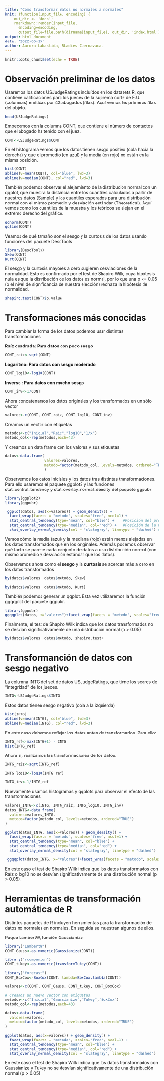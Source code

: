 ```yaml
---
title: "Cómo transformar datos no normales a normales"
knit: (function(input_file, encoding) {
    out_dir <- 'docs';
    rmarkdown::render(input_file,
      encoding=encoding,
      output_file=file.path(dirname(input_file), out_dir, 'index.html'))})
output: html_document
date: '2022-06-15'
author: Aurora Labastida, RLadies Cuernavaca.
---
```


```r
knitr::opts_chunk$set(echo = TRUE)
```

# Observación preliminar de los datos

Usaremos los datos USJudgeRatings incluídos en los datasets R, que contiene calificaciones para los jueces de la suprema corte de E.U. (columnas) emitidas por 43 abogados (filas). Aquí vemos las primeras filas del objeto.

```r
head(USJudgeRatings)
```

Empecemos con la columna CONT, que contiene el número de contactos que el abogado ha tenido con el juez.
```r
CONT<-USJudgeRatings$CONT
```

En el histograma vemos que los datos tienen sesgo positivo (cola hacia la derecha) y que el promedio (en azul) y la media (en rojo) no están en la misma posición.
```r
hist(CONT)
abline(v=mean(CONT), col="blue", lwd=3)
abline(v=median(CONT), col="red", lwd=3)
```

También podemos observar el alejamiento de la distribución normal con un qqplot, que muestra la distancia entre los cuantiles calculados a partir de nuestros datos (Sample) y los cuantiles esperados para una distribución normal con el mismo promedio y desviación estándar (Theoretical). Aquí vemos como los cuantiles de la muestra y los teóricos se alejan en el extremo derecho del gráfico.
```r
qqnorm(CONT)
qqline(CONT)
```

Veamos de qué tamaño son el sesgo y la curtosis de los datos usando funciones del paquete DescTools
```r
library(DescTools)
Skew(CONT)
Kurt(CONT)
```

El sesgo y la curtosis mayores a cero sugieren desviaciones de la normalidad. Esto es confirmado por el test de Shapiro Wilk, cuya hipótesis nula es que la distribución de los datos es normal, por lo que una p <= 0.05 (o el nivel de significancia de nuestra elección) rechaza la hipótesis de normalidad.
```r
shapiro.test(CONT)$p.value
```

# Transformaciones más conocidas

Para cambiar la forma de los datos podemos usar distintas transformaciones. 

**Raíz cuadrada: Para datos con poco sesgo**
```r
CONT_raiz<-sqrt(CONT)
```

**Logaritmo: Para datos con sesgo moderado**
```r
CONT_log10<-log10(CONT)
```

**Inverso : Para datos con mucho sesgo**
```r
CONT_inv<-1/CONT
```

Ahora concatenamos los datos originales y los transformados en un sólo vector
```r
valores<-c(CONT, CONT_raiz, CONT_log10, CONT_inv)
```

Creamos un vector con etiquetas

```r
metodos<-c("Inicial","Raiz","log10","1/x")
metodo_col<-rep(metodos,each=43)
```


Y creamos un data frame con los valores y sus etiquetas
```r
datos<-data.frame(
                  valores=valores,
                  metodo=factor(metodo_col, levels=metodos, ordered="TRUE")
                  )
```

Observemos los datos iniciales y los datos tras distintas transformaciones. Para ello usaremos el paquete ggplot2 y las funciones stat_central_tendency y stat_overlay_normal_density del paquete ggpubr

```r
library(ggplot2)
library(ggpubr)

 ggplot(datos, aes(x=valores)) + geom_density() +
  facet_wrap(facets = "metodo", scales="free", ncol=1) +
  stat_central_tendency(type="mean", col="blue") +    #Posición del promedio en azul
  stat_central_tendency(type="median", col="red") +   #Posición de la media en rojo
  stat_overlay_normal_density(col = "slategray", linetype = "dashed") #Distribución normal teórica
```

Vemos cómo la media (azul) y la mediana (rojo) están menos alejadas en los datos transformados que en los originales. Además podemos observar qué tanto se parece cada conjunto de datos a una distribución normal (con mismo promedio y desviación estándar que los datos).


Observemos ahora como el **sesgo** y la **curtosis** se acercan más a cero en los datos transformados

```r
by(datos$valores, datos$metodo, Skew)
```

```r
by(datos$valores, datos$metodo, Kurt)
```


También podemos generar un qqplot. Esta vez utilizaremos la función ggqqplot del paquete ggpubr.
```r
library(ggpubr)
ggqqplot(datos, x="valores")+facet_wrap(facets = "metodo", scales="free", ncol=2)
```

Finalmente, el test de Shapiro Wilk indica que los datos transformados no se desvían significativamente de una distribución normal (p > 0.05)
```r
by(datos$valores, datos$metodo, shapiro.test)
```

# Transformanción de datos con sesgo negativo

La columna INTG del set de datos USJudgeRatings, que tiene los scores de "integridad" de los jueces.

```r
INTG<-USJudgeRatings$INTG
```

Estos datos tienen sesgo negativo (cola a la izquierda)

```r
hist(INTG)
abline(v=mean(INTG), col="blue", lwd=3)
abline(v=median(INTG), col="red", lwd=3)
```

En este caso debemos reflejar los datos antes de transformarlos. Para ello:

```r
INTG_ref<-max(INTG+1) - INTG
hist(INTG_ref)
```
Ahora sí, realizamos las transformaciones de los datos.
```r
INTG_raiz<-sqrt(INTG_ref)

INTG_log10<-log10(INTG_ref)

INTG_inv<-1/INTG_ref
```
Nuevamente usamos histogramas y qqplots para observar el efecto de las transformaciones
```r

valores_INTG<-c(INTG, INTG_raiz, INTG_log10, INTG_inv)
datos_INTG<-data.frame(
  valores=valores_INTG,
  metodo=factor(metodo_col, levels=metodos, ordered="TRUE")
)
```

```r
ggplot(datos_INTG, aes(x=valores)) + geom_density() +
  facet_wrap(facets = "metodo", scales="free", ncol=1) +
  stat_central_tendency(type="mean", col="blue") +
  stat_central_tendency(type="median", col="red") +
  stat_overlay_normal_density(col = "slategray", linetype = "dashed")

 ggqqplot(datos_INTG, x="valores")+facet_wrap(facets = "metodo", scales="free", ncol=2)
```

En este caso el test de Shapiro Wilk indica que los datos transformados con Raíz o log10 no se desvían significativamente de una distribución normal (p > 0.05).


# Herramientas de transformación automática de R
Distintos paquetes de R incluyen herramientas para la transformación de datos no normales en normales. En seguida se muestran algunos de ellos.

Paque LambertW, función Gaussianize
```r
library("LambertW")
CONT_Gauss<-as.numeric(Gaussianize(CONT))
```

```r
library("rcompanion")
CONT_tukey<-as.numeric(transformTukey(CONT))
```

```r
library("forecast")
CONT_BoxCox<-BoxCox(CONT, lambda=BoxCox.lambda(CONT))
```

```r
valores<-c(CONT, CONT_Gauss, CONT_tukey, CONT_BoxCox)

# Creamos un nuevo vector con etiquetas
metodos<-c("Inicial","Gaussianize","Tukey","BoxCox")
metodo_col<-rep(metodos,each=43)

datos<-data.frame(
  valores=valores,
  metodo=factor(metodo_col, levels=metodos, ordered="TRUE")
)

ggplot(datos, aes(x=valores)) + geom_density() +
  facet_wrap(facets = "metodo", scales="free", ncol=1) +
  stat_central_tendency(type="mean", col="blue") +
  stat_central_tendency(type="median", col="red") +
  stat_overlay_normal_density(col = "slategray", linetype = "dashed")
```

En este caso el test de Shapiro Wilk indica que los datos transformados con Gaussianize y Tukey no se desvían significativamente de una distribución normal (p > 0.05)
